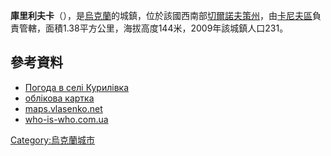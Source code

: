 {{coord|49|46|31|N|31|17|49|E|scale:30000_region:UA|display=title}}

'''庫里利夫卡'''（{{lang-uk|Курилівка}}），是[[烏克蘭|烏克蘭]]的城鎮，位於該國西南部[[切爾諾夫策州|切爾諾夫策州]]，由[[卡尼夫區|卡尼夫區]]負責管轄，面積1.38平方公里，海拔高度144米，2009年該城鎮人口231。

==參考資料==
*[http://weather.in.ua/ua/cherkasskaja/12826 Погода в селі Курилівка] {{Wayback|url=http://weather.in.ua/ua/cherkasskaja/12826 |date=20211104161838 }}
*[http://gska2.rada.gov.ua/pls/z7502/A005?rdat1=26.07.2009&rf7571=37827 облікова картка]{{dead link|date=2018年2月 |bot=InternetArchiveBot |fix-attempted=yes }}
*[http://maps.vlasenko.net/?y=49.77528&x=31.29713 maps.vlasenko.net] {{Wayback|url=http://maps.vlasenko.net/?y=49.77528&x=31.29713 |date=20071023014758 }}{{ref-ru}}
* [http://who-is-who.com.ua/bookmaket/mischerkasy2009/8/195.html who-is-who.com.ua]{{dead link|date=2018年2月 |bot=InternetArchiveBot |fix-attempted=yes }}

{{Ukraine-geo-stub}}
[[Category:烏克蘭城市|Category:烏克蘭城市]]